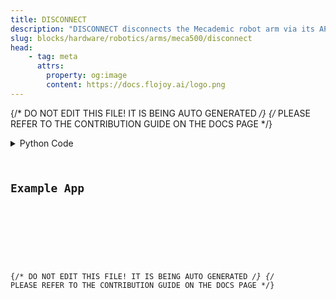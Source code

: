 ```yaml
---
title: DISCONNECT
description: "DISCONNECT disconnects the Mecademic robot arm via its API. This is required if the arm is to be used without rebooting."
slug: blocks/hardware/robotics/arms/meca500/disconnect
head:
    - tag: meta
      attrs:
        property: og:image
        content: https://docs.flojoy.ai/logo.png
---
```


{/* DO NOT EDIT THIS FILE! IT IS BEING AUTO GENERATED */}
{/* PLEASE REFER TO THE CONTRIBUTION GUIDE ON THE DOCS PAGE */}


<DownloadStudioBanner />
<PythonDocsDisplay docstring={block_data["docstring"]} />
<details>
<summary>Python Code</summary>



<Code code={pythonCode} lang="py" wrap theme="dracula" />

[Find this Flojoy Block on GitHub](https://github.com/flojoy-ai/blocks/blob/main/blocks/HARDWARE/ROBOTICS/ARMS/MECA500/DISCONNECT/DISCONNECT.py)

</details>

## Example App


<GetHelpWidget />


<AppDisplay app={app} blockName="DISCONNECT" client:visible />


<Example />

{/* DO NOT EDIT THIS FILE! IT IS BEING AUTO GENERATED */}
{/* PLEASE REFER TO THE CONTRIBUTION GUIDE ON THE DOCS PAGE */}
